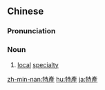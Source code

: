 {{also|特産|特产}}
==Chinese==
{{zh-forms|s=特产}}

===Pronunciation===
{{zh-pron
|m=tèchǎn
|c=dak6 caan2
|h=pfs=thi̍t-sán
|mn=qz:tia̍k-sán/tw,xm,zz:te̍k-sán
|cat=n
}}

===Noun===
{{zh-noun}}

# [[local]] [[specialty]] {{gloss|especially food}}

{{zh-cat|Advanced}}

[[zh-min-nan:特產]]
[[hu:特產]]
[[ja:特產]]